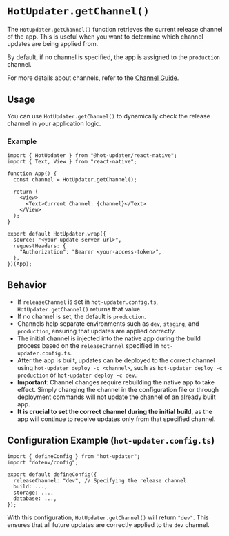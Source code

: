 # `HotUpdater.getChannel()`

The `HotUpdater.getChannel()` function retrieves the current release channel of the app. This is useful when you want to determine which channel updates are being applied from.

By default, if no channel is specified, the app is assigned to the `production` channel.

For more details about channels, refer to the [Channel Guide](/guide/channel).

## Usage

You can use `HotUpdater.getChannel()` to dynamically check the release channel in your application logic.

### Example

```tsx
import { HotUpdater } from "@hot-updater/react-native";
import { Text, View } from "react-native";

function App() {
  const channel = HotUpdater.getChannel();

  return (
    <View>
      <Text>Current Channel: {channel}</Text>
    </View>
  );
}

export default HotUpdater.wrap({
  source: "<your-update-server-url>",
  requestHeaders: {
    "Authorization": "Bearer <your-access-token>",
  },
})(App);
```

## Behavior

- If `releaseChannel` is set in `hot-updater.config.ts`, `HotUpdater.getChannel()` returns that value.
- If no channel is set, the default is `production`.
- Channels help separate environments such as `dev`, `staging`, and `production`, ensuring that updates are applied correctly.
- The initial channel is injected into the native app during the build process based on the `releaseChannel` specified in `hot-updater.config.ts`.
- After the app is built, updates can be deployed to the correct channel using `hot-updater deploy -c <channel>`, such as `hot-updater deploy -c production` or `hot-updater deploy -c dev`.
- **Important**: Channel changes require rebuilding the native app to take effect. Simply changing the channel in the configuration file or through deployment commands will not update the channel of an already built app.
- **It is crucial to set the correct channel during the initial build**, as the app will continue to receive updates only from that specified channel.

## Configuration Example (`hot-updater.config.ts`)

```tsx
import { defineConfig } from "hot-updater";
import "dotenv/config";

export default defineConfig({
  releaseChannel: "dev", // Specifying the release channel
  build: ...,
  storage: ...,
  database: ...,
});
```

With this configuration, `HotUpdater.getChannel()` will return `"dev"`. This ensures that all future updates are correctly applied to the `dev` channel.
